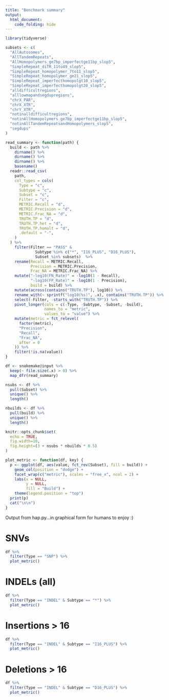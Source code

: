 ```yaml
---
title: "Benchmark summary"
output: 
  html_document:
    code_folding: hide
---
```


```r
library(tidyverse)

subsets <- c(
  "AllAutosomes",
  "AllTandemRepeats",
  "AllHomopolymers_ge7bp_imperfectge11bp_slop5",
  "SimpleRepeat_diTR_11to49_slop5",
  "SimpleRepeat_homopolymer_7to11_slop5",
  "SimpleRepeat_homopolymer_ge21_slop5",
  "SimpleRepeat_imperfecthomopolgt10_slop5",
  "SimpleRepeat_imperfecthomopolgt20_slop5",
  "alldifficultregions",
  "alllowmapandsegdupregions",
  "chrX_PAR",
  "chrX_XTR",
  "chrY_XTR",
  "notinalldifficultregions",
  "notinAllHomopolymers_ge7bp_imperfectge11bp_slop5",
  "notinAllTandemRepeatsandHomopolymers_slop5",
  "segdups"
)

read_summary <- function(path) {
  build <- path %>%
    dirname() %>%
    dirname() %>%
    dirname() %>%
    basename()
  readr::read_csv(
    path,
    col_types = cols(
      Type = "c",
      Subtype = "c",
      Subset = "c",
      Filter = "c",
      METRIC.Recall = "d",
      METRIC.Precision = "d",
      METRIC.Frac_NA = "d",
      TRUTH.TP = "d",
      TRUTH.TP.het = "d",
      TRUTH.TP.homalt = "d",
      .default = "-",
    )
  ) %>%
    filter(Filter == "PASS" &
             Subtype %in% c("*", "I16_PLUS", "D16_PLUS"),
             Subset %in% subsets)  %>%
    rename(Recall = METRIC.Recall,
           Precision = METRIC.Precision,
           Frac_NA = METRIC.Frac_NA) %>%
    mutate("-log10(FN_Rate)" = -log10(1 - Recall),
           "-log10(FP_Rate)" = -log10(1 - Precision),
           build = build) %>%
    mutate(across(contains("TRUTH.TP"), log10)) %>%
    rename_with(~ sprintf("log10(%s)", .x), contains("TRUTH.TP")) %>%
    select(-Filter, -starts_with("TRUTH.TP")) %>%
    pivot_longer(cols = c(-Type, -Subtype, -Subset, -build),
                 names_to = "metric",
                 values_to = "value") %>%
    mutate(metric = fct_relevel(
      factor(metric),
      "Precision",
      "Recall",
      "Frac_NA",
      after = 0
    )) %>%
    filter(!is.na(value))
}

df <- snakemake@input %>%
  keep(~ file.size(.x) > 0) %>%
  map_dfr(read_summary)

nsubs <- df %>%
  pull(Subset) %>%
  unique() %>%
  length()

nbuilds <- df %>%
  pull(build) %>%
  unique() %>%
  length()

knitr::opts_chunk$set(
  echo = TRUE,
  fig.width=10,
  fig.height=(3 + nsubs * nbuilds * 0.5)
)

plot_metric <- function(df, key) {
  p <- ggplot(df, aes(value, fct_rev(Subset), fill = build)) +
    geom_col(position = "dodge") +
    facet_wrap(c("metric"), scales = "free_x", ncol = 2) +
    labs(x = NULL,
         y = NULL,
         fill = "Build") +
    theme(legend.position = "top")
  print(p)
  cat("\n\n")
}

```

Output from hap.py...in graphical form for humans to enjoy :)

# SNVs

```r
df %>%
  filter(Type == "SNP") %>%
  plot_metric()
```

# INDELs (all)

```r
df %>%
  filter(Type == "INDEL" & Subtype == "*") %>%
  plot_metric()
```

# Insertions > 16

```r
df %>%
  filter(Type == "INDEL" & Subtype == "I16_PLUS") %>%
  plot_metric()
```

# Deletions > 16

```r
df %>%
  filter(Type == "INDEL" & Subtype == "D16_PLUS") %>%
  plot_metric()
```
